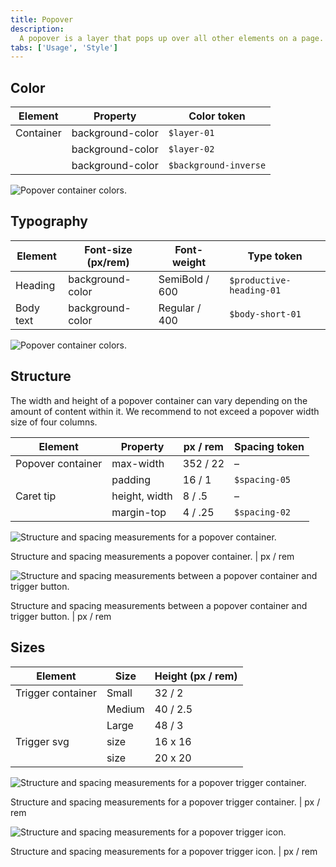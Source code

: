 ```yaml
---
title: Popover
description:
  A popover is a layer that pops up over all other elements on a page.
tabs: ['Usage', 'Style']
---
```


## Color

| Element   | Property         | Color token           |
| --------- | ---------------- | --------------------- |
| Container | background-color | `$layer-01`           |
|           | background-color | `$layer-02`           |
|           | background-color | `$background-inverse` |

<Row>
<Column colLg={8}>

![Popover container colors.](images/popover-style-1.png)

</Column>
</Row>

## Typography

| Element   | Font-size (px/rem) | Font-weight    | Type token               |
| --------- | ------------------ | -------------- | ------------------------ |
| Heading   | background-color   | SemiBold / 600 | `$productive-heading-01` |
| Body text | background-color   | Regular / 400  | `$body-short-01`         |

<Row>
<Column colLg={8}>

![Popover container colors.](images/popover-style-2.png)

</Column>
</Row>

## Structure

The width and height of a popover container can vary depending on the amount of
content within it. We recommend to not exceed a popover width size of four
columns.

| Element           | Property      | px / rem | Spacing token |
| ----------------- | ------------- | -------- | ------------- |
| Popover container | max-width     | 352 / 22 | –             |
|                   | padding       | 16 / 1   | `$spacing-05` |
| Caret tip         | height, width | 8 / .5   | –             |
|                   | margin-top    | 4 / .25  | `$spacing-02` |

<div className="image--fixed">

![Structure and spacing measurements for a popover container.](images/popover-style-3.png)

</div>

<Caption>
  Structure and spacing measurements a popover container. | px / rem
</Caption>

<div className="image--fixed">

![Structure and spacing measurements between a popover container and trigger button.](images/popover-style-4.png)

</div>

<Caption>
  Structure and spacing measurements between a popover container and trigger
  button. | px / rem
</Caption>

## Sizes

| Element           | Size   | Height (px / rem) |
| ----------------- | ------ | ----------------- |
| Trigger container | Small  | 32 / 2            |
|                   | Medium | 40 / 2.5          |
|                   | Large  | 48 / 3            |
| Trigger svg       | size   | 16 x 16           |
|                   | size   | 20 x 20           |

<div className="image--fixed">

![Structure and spacing measurements for a popover trigger container.](images/popover-style-5.png)

</div>

<Caption>
  Structure and spacing measurements for a popover trigger container. | px / rem
</Caption>

<div className="image--fixed">

![Structure and spacing measurements for a popover trigger icon.](images/popover-style-6.png)

</div>

<Caption>
  Structure and spacing measurements for a popover trigger icon. | px / rem
</Caption>
